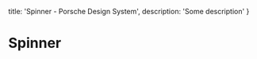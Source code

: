 
  title: 'Spinner - Porsche Design System',
  description: 'Some description'
}

# Spinner <ComponentStatus tagName="p-spinner"></ComponentStatus>

<ComponentApi tagName="p-spinner" />